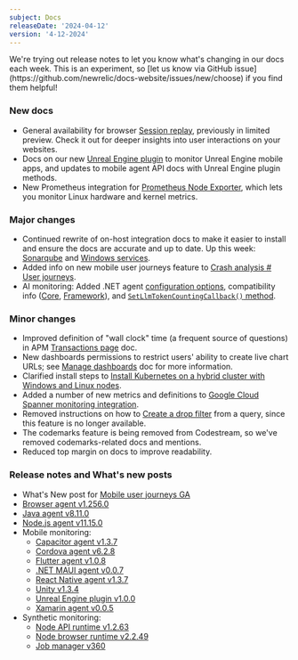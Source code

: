 ```yaml
---
subject: Docs
releaseDate: '2024-04-12'
version: '4-12-2024'
---
```


<Callout variant="important">
We're trying out release notes to let you know what's changing in our docs each week. This is an experiment, so [let us know via GitHub issue](https://github.com/newrelic/docs-website/issues/new/choose) if you find them helpful!
</Callout>

### New docs

* General availability for browser [Session replay](/docs/browser/browser-monitoring/browser-pro-features/session-replay/), previously in limited preview. Check it out for deeper insights into user interactions on your websites.
* Docs on our new [Unreal Engine plugin](/docs/mobile-monitoring/new-relic-mobile-unreal-engine/monitor-your-unreal-engine-application/) to monitor Unreal Engine mobile apps, and updates to mobile agent API docs with Unreal Engine plugin methods.
* New Prometheus integration for [Prometheus Node Exporter](/docs/infrastructure/prometheus-integrations/integrations-list/node-exporter-integration/), which lets you monitor Linux hardware and kernel metrics.

### Major changes

* Continued rewrite of on-host integration docs to make it easier to install and ensure the docs are accurate and up to date. Up this week: [Sonarqube](/docs/infrastructure/host-integrations/host-integrations-list/sonarqube-monitoring-integration) and [Windows services](/docs/infrastructure/host-integrations/host-integrations-list/windows-services-integration).
* Added info on new mobile user journeys feature to [Crash analysis # User journeys](/docs/mobile-monitoring/mobile-monitoring-ui/crashes/crash-analysis-page/#user-journeys).
* AI monitoring: Added .NET agent [configuration options](/docs/apm/agents/net-agent/configuration/net-agent-configuration/#ai_monitoring), compatibility info ([Core](/docs/apm/agents/net-agent/getting-started/net-agent-compatibility-requirements-net-core/#large-language-models), [Framework](/docs/apm/agents/net-agent/getting-started/net-agent-compatibility-requirements-net-framework/#large-language-models)), and [`SetLlmTokenCountingCallback()` method](/docs/apm/agents/net-agent/net-agent-api/setllmtokencountingcallback-net-agent-api/).

### Minor changes

* Improved definition of "wall clock" time (a frequent source of questions) in APM [Transactions page](/docs/apm/apm-ui-pages/monitoring/transactions-page-find-specific-performance-problems/) doc.
* New dashboards permissions to restrict users' ability to create live chart URLs; see [Manage dashboards](/docs/query-your-data/explore-query-data/dashboards/manage-your-dashboard/) doc for more information.
* Clarified install steps to [Install Kubernetes on a hybrid cluster with Windows and Linux nodes](/docs/kubernetes-pixie/kubernetes-integration/advanced-configuration/windows-linux-hybrid-cluster/).
* Added a number of new metrics and definitions to [Google Cloud Spanner monitoring integration](/docs/infrastructure/google-cloud-platform-integrations/gcp-integrations-list/google-cloud-spanner-monitoring-integration/).
* Removed instructions on how to [Create a drop filter](/docs/logs/ui-data/drop-data-drop-filter-rules/#create) from a query, since this feature is no longer available.
* The codemarks feature is being removed from Codestream, so we've removed codemarks-related docs and mentions. 
* Reduced top margin on docs to improve readability.

### Release notes and What's new posts

* What's New post for [Mobile user journeys GA](/whats-new/2024/04/whats-new-04-11-mobile-user-journeys/)
* [Browser agent v1.256.0](/docs/release-notes/new-relic-browser-release-notes/browser-agent-release-notes/browser-agent-v1.256.0/)
* [Java agent v8.11.0](/docs/release-notes/agent-release-notes/java-release-notes/java-agent-8110/)
* [Node.js agent v11.15.0](/docs/release-notes/agent-release-notes/nodejs-release-notes/node-agent-11-15-0/)
* Mobile monitoring:
    * [Capacitor agent v1.3.7](/docs/release-notes/mobile-release-notes/capacitor-release-notes/capacitor-agent-137/)
    * [Cordova agent v6.2.8](/docs/release-notes/mobile-release-notes/cordova-release-notes/cordova-agent-628/)
    * [Flutter agent v1.0.8](/docs/release-notes/mobile-release-notes/flutter-release-notes/flutter-agent-108/)
    * [.NET MAUI agent v0.0.7](/docs/release-notes/mobile-release-notes/net-maui-release-notes/net-maui-agent-007/)
    * [React Native agent v1.3.7](/docs/release-notes/mobile-release-notes/react-native-release-notes/react-native-agent-137/)
    * [Unity v1.3.4](/docs/release-notes/mobile-release-notes/unity-release-notes/unity-agent-134/)
    * [Unreal Engine plugin v1.0.0](/docs/release-notes/mobile-release-notes/unreal-release-notes/unreal-engine-plugin-100/)
    * [Xamarin agent v0.0.5](/docs/release-notes/mobile-release-notes/xamarin-release-notes/xamarin-agent-005/)
* Synthetic monitoring:
    * [Node API runtime v1.2.63](/docs/release-notes/synthetics-release-notes/node-api-runtime-release-notes/node-api-runtime-1.2.63/)
    * [Node browser runtime v2.2.49](/docs/release-notes/synthetics-release-notes/node-browser-runtime-release-notes/node-browser-runtime-2.2.49/)
    * [Job manager v360](/docs/release-notes/synthetics-release-notes/job-manager-release-notes/job-manager-release-360/)
